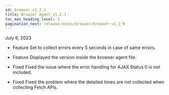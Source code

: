 ```yaml
---
id: browser-v1_2_1
title: Browser Agent v1.2.1
toc_max_heading_level: 3
pagination_next: release-notes/browser/browser-v1_2_0
---
```


July 6, 2023

-   <Status>Feature</Status> Set to collect errors every 5 seconds in case of same errors.

-   <Status>Feature</Status> Displayed the version inside the browser agent file.

-   <Status>Fixed</Status> Fixed the issue where the error handling for AJAX Status 0 is not included.

-   <Status>Fixed</Status> Fixed the problem where the detailed times are not collected when collecting Fetch APIs.
